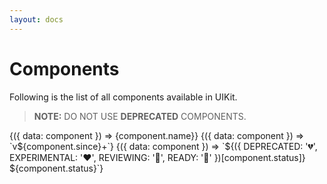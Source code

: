 ```yaml
---
layout: docs
---
```



# Components

Following is the list of all components available in UIKit.

> **NOTE:** DO NOT USE **DEPRECATED** COMPONENTS.

<Table data={META}>
  <Table.Column label="Name" key="name">
    {({ data: component }) => <AppLink to={component.path}>{component.name}</AppLink>}
  </Table.Column>
  <Table.Column label="Available" key="since">
    {({ data: component }) => `v${component.since}+`}
  </Table.Column>
  <Table.Column label="Status" key="status">
    {({ data: component }) => `${({
      DEPRECATED: '💔',
      EXPERIMENTAL: '️❤️',
      REVIEWING: '💛',
      READY: '💚'
    })[component.status]} ${component.status}`}
  </Table.Column>
</Table>

